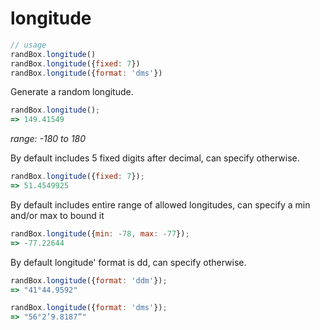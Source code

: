 # longitude

```js
// usage
randBox.longitude()
randBox.longitude({fixed: 7})
randBox.longitude({format: 'dms'})
```

Generate a random longitude.

```js
randBox.longitude();
=> 149.41549
```

_range: -180 to 180_

By default includes 5 fixed digits after decimal, can specify otherwise.

```js
randBox.longitude({fixed: 7});
=> 51.4549925
```

By default includes entire range of allowed longitudes, can specify a min and/or max to bound it

```js
randBox.longitude({min: -78, max: -77});
=> -77.22644
```

By default longitude' format is dd, can specify otherwise.

```js
randBox.longitude({format: 'ddm'});
=> "41°44.9592"
```

```js
randBox.longitude({format: 'dms'});
=> "56°2’9.8187”"
```